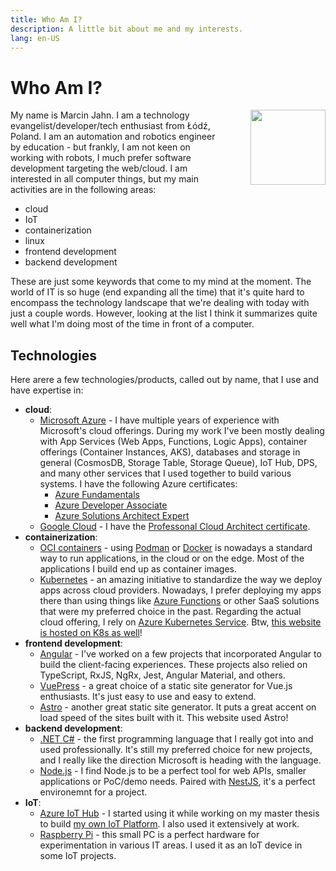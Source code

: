 ```yaml
---
title: Who Am I?
description: A little bit about me and my interests.
lang: en-US
---
```




# Who Am I?

<img src="/img/me.webp" style="float: right; margin-left: 40px; margin-top: 0; height: 120px"/>

My name is Marcin Jahn. I am a technology evangelist/developer/tech enthusiast
from Łódź, Poland. I am an automation and robotics engineer by education - but
frankly, I am not keen on working with robots, I much prefer software
development targeting the web/cloud. I am interested in all computer things, but
my main activities are in the following areas:

- cloud
- IoT
- containerization
- linux
- frontend development
- backend development

These are just some keywords that come to my mind at the moment. The world of
IT is so huge (end expanding all the time) that it's quite hard to encompass the
technology landscape that we're dealing with today with just a couple words.
However, looking at the list I think it summarizes quite well what I'm doing
most of the time in front of a computer.

## Technologies

Here arere a few technologies/products, called out by name, that I use and have
expertise in:

- **cloud**:
  - [Microsoft Azure](https://azure.microsoft.com/en-us/) - I have multiple years of
    experience with Microsoft's cloud offerings. During my work I've been mostly
    dealing with App Services (Web Apps, Functions, Logic Apps), container
    offerings (Container Instances, AKS), databases and storage in general
    (CosmosDB, Storage Table, Storage Queue), IoT Hub, DPS, and many other
    services that I used together to build various systems. I have the following
    Azure certificates:
      - [Azure
        Fundamentals](https://www.credly.com/badges/b848fcd6-4168-4c47-bd47-0bd3048cb3fc)
      - [Azure Developer
        Associate](https://www.credly.com/badges/4a6fd0b9-aad8-40cf-ba56-a0e741670c2a?source=linked_in_profile)
      - [Azure Solutions Architect
        Expert](https://www.credly.com/badges/7212a5f3-6fed-43b4-8957-b892d1129216)
  - [Google Cloud](https://cloud.google.com) - I have the [Professonal Cloud Architect certificate](https://cloud.google.com/learn/certification/cloud-architect).
- **containerization**:
  - [OCI containers](https://opencontainers.org/about/overview/) - using
    [Podman](https://podman.io/) or [Docker](https://www.docker.com/) is
    nowadays a standard way to run applications, in the cloud or on the edge.
    Most of the applications I build end up as container images.
  - [Kubernetes](https://kubernetes.io/) - an amazing initiative to standardize
    the way we deploy apps across cloud providers. Nowadays, I prefer deploying
    my apps there than using things like [Azure
    Functions](https://azure.microsoft.com/en-us/services/functions/) or other
    SaaS solutions that were my preferred choice in the past. Regarding the
    actual cloud offering, I rely on [Azure Kubernetes
    Service](https://azure.microsoft.com/en-us/services/kubernetes-service/).
    Btw, [this website is hosted on K8s as well](/about/this-website)!
- **frontend development**:
  - [Angular](https://angular.io/) - I've worked on a few projects that
    incorporated Angular to build the client-facing experiences. These projects
    also relied on TypeScript, RxJS, NgRx, Jest, Angular Material, and others.
  - [VuePress](https://vuepress.vuejs.org/) - a great choice of a static site
    generator for Vue.js enthusiasts. It's just easy to use and easy to extend.
  - [Astro](https://astro.build) - another great static site generator. It puts
    a great accent on load speed of the sites built with it. This website used
    Astro!
- **backend development**:
  - [.NET C#](https://dotnet.microsoft.com/en-us/) - the first programming
    language that I really got into and used professionally. It's still my 
    preferred choice for new projects, and I really like the direction Microsoft
    is heading with the language.
  - [Node.js](https://nodejs.org/en/) - I find Node.js to be a perfect tool for
    web APIs, smaller applications or PoC/demo needs. Paired with
    [NestJS](https://nestjs.com/), it's a perfect environemnt for a project.
- **IoT**:
  - [Azure IoT Hub](https://azure.microsoft.com/en-us/services/iot-hub/) - I
    started using it while working on my master thesis to build [my own IoT
    Platform](/projects/mjiot). I also used it extensively at work.
  - [Raspberry Pi](https://www.raspberrypi.org/) - this small PC is a perfect
    hardware for experimentation in various IT areas. I used it as an IoT device
    in some IoT projects.
